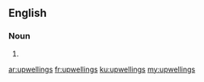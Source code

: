 ==English==

===Noun===
{{head|en|plural}}

# {{plural of|upwelling|lang=en|nocat=1}}

[[ar:upwellings]]
[[fr:upwellings]]
[[ku:upwellings]]
[[my:upwellings]]